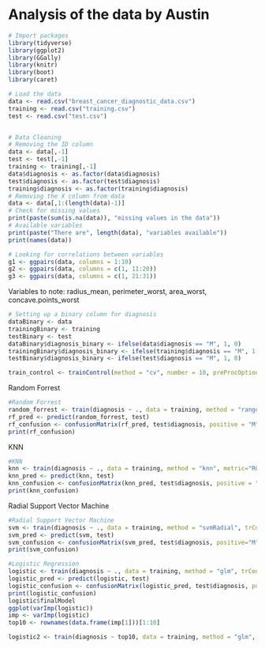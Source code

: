# Analysis of the data by Austin
```r
# Import packages
library(tidyverse)
library(ggplot2)
library(GGally)
library(knitr)
library(boot)
library(caret)
```

```r
# Load the data
data <- read.csv("breast_cancer_diagnostic_data.csv")
training <- read.csv("training.csv")
test <- read.csv("test.csv")


# Data Cleaning
# Removing the ID column
data <- data[,-1]
test <- test[,-1]
training <- training[,-1]
data$diagnosis <- as.factor(data$diagnosis)
test$diagnosis <- as.factor(test$diagnosis)
training$diagnosis <- as.factor(training$diagnosis)
# Removing the X column from data
data <- data[,1:(length(data)-1)]
# Check for missing values
print(paste(sum(is.na(data)), "missing values in the data"))
# Available variables
print(paste("There are", length(data), "variables available"))
print(names(data))
```

```r
# Looking for correlations between variables
g1 <- ggpairs(data, columns = 1:10)
g2 <- ggpairs(data, columns = c(1, 11:20))
g3 <- ggpairs(data, columns = c(1, 21:31))
```

Variables to note: radius_mean, perimeter_worst, area_worst, concave.points_worst

```r
# Setting up a binary column for diagnosis
dataBinary <- data
trainingBinary <- training
testBinary <- test
dataBinary$diagnosis_binary <- ifelse(data$diagnosis == "M", 1, 0)
trainingBinary$diagnosis_binary <- ifelse(training$diagnosis == "M", 1, 0)
testBinary$diagnosis_binary <- ifelse(test$diagnosis == "M", 1, 0)
```

```r
train_control <- trainControl(method = "cv", number = 10, preProcOptions = list(thresh=0.99), classProbs=TRUE, summaryFunction = twoClassSummary)
```

Random Forrest
```r
#Random Forrest
random_forrest <- train(diagnosis ~ ., data = training, method = "ranger", metric="ROC", trControl = train_control, preProcess=c("center", "scale"))
rf_pred <- predict(random_forrest, test)
rf_confusion <- confusionMatrix(rf_pred, test$diagnosis, positive = "M")
print(rf_confusion)
```

KNN
```r
#KNN
knn <- train(diagnosis ~ ., data = training, method = "knn", metric="ROC", trControl = train_control)
knn_pred <- predict(knn, test)
knn_confusion <- confusionMatrix(knn_pred, test$diagnosis, positive = "M")
print(knn_confusion)
```

Radial Support Vector Machine
```r
#Radial Support Vector Machine
svm <- train(diagnosis ~ ., data = training, method = "svmRadial", trControl = train_control, metric="ROC")
svm_pred <- predict(svm, test)
svm_confusion <- confusionMatrix(svm_pred, test$diagnosis, positive="M")
print(svm_confusion)
```

```r
#Logistic Regression
logistic <- train(diagnosis ~ ., data = training, method = "glm", trControl = train_control, metric="ROC")
logistic_pred <- predict(logistic, test)
logistic_confusion <- confusionMatrix(logistic_pred, test$diagnosis, positive="M")
print(logistic_confusion)
logistic$finalModel
ggplot(varImp(logistic))
imp <- varImp(logistic)
top10 <- rownames(data.frame(imp[1]))[1:10]
```

```r
logistic2 <- train(diagnosis ~ top10, data = training, method = "glm", trControl = train_control, metric="ROC")

```

```r
```
